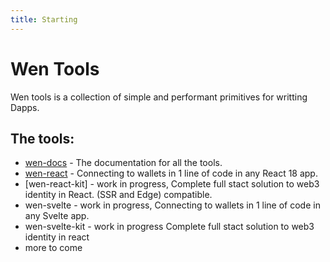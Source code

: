 ```yaml
---
title: Starting
---
```


# Wen Tools

Wen tools is a collection of simple and performant primitives for writting Dapps.

## The tools:

- [wen-docs](/) - The documentation for all the tools.
- [wen-react](packages/wen-react/) - Connecting to wallets in 1 line of code in any React 18 app.
- [wen-react-kit] - work in progress, Complete full stact solution to web3 identity in React. (SSR and Edge) compatible.
- wen-svelte - work in progress, Connecting to wallets in 1 line of code in any Svelte app.
- wen-svelte-kit - work in progress Complete full stact solution to web3 identity in react
- more to come
